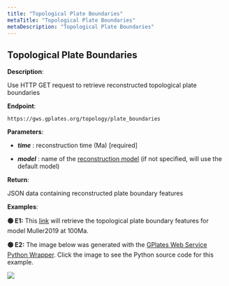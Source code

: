 ```yaml
---
title: "Topological Plate Boundaries"
metaTitle: "Topological Plate Boundaries"
metaDescription: "Topological Plate Boundaries"
---
```


## Topological Plate Boundaries

**Description**:

Use HTTP GET request to retrieve reconstructed topological plate boundaries

**Endpoint**:

    https://gws.gplates.org/topology/plate_boundaries
    
**Parameters**:

- ***time*** : reconstruction time (Ma) [required]

- ***model*** : name of the [reconstruction model](/models) (if not specified, will use the default model)

**Return**:

JSON data containing reconstructed plate boundary features

**Examples**: 

**&#128994; E1:** This [link](https://gws.gplates.org/topology/plate_boundaries?time=100&model=muller2019) will retrieve the topological plate boundary features for model Muller2019 at 100Ma.

**&#128994; E2:** The image below was generated with the [GPlates Web Service Python Wrapper](https://github.com/michaelchin/gwspy). Click the image to see the Python source code for this example.

[![](https://raw.githubusercontent.com/michaelchin/gwspy/main/examples/output/plot_topological_features.png)](https://github.com/michaelchin/gwspy/blob/main/examples/plot_topological_plate_boundaries.py)

